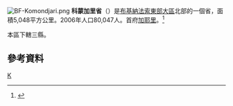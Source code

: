 [[File:BF-Komondjari.png|right]]
'''科蒙加里省'''（{{lang-fr|Komondjari}}）是[[布基納法索|布基納法索]][[東部大區_(布基納法索)|東部大區]]北部的一個省，面積5,048平方公里。2006年人口80,047人。首府[[加耶里|加耶里]]。<ref>{{Cite web |url=http://www.insd.bf/Documents/Publications/INSD/Publications/Resultats_enquetes/Autres%20enq/Rapport_preliminaire_RGPH06.pdf |title=2006年人口普查初步結果 |access-date=2008-09-22 |archive-url=https://web.archive.org/web/20150721185435/http://www.insd.bf/Documents/Publications/INSD/Publications/Resultats_enquetes/Autres%20enq/Rapport_preliminaire_RGPH06.pdf |archive-date=2015-07-21 |dead-url=yes }}</ref>

本區下轄三縣。

==參考資料==
{{Reflist}}
{{coord|display=title}}
{{BurkinaFaso-geo-stub}}
{{布吉納法索行政區劃}}

[[Category:布基納法索省份|K]]